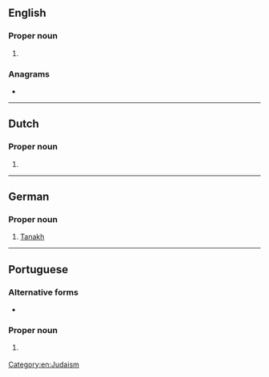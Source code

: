 ==English==

===Proper noun===
{{en-proper noun}}

# {{alternative form of|Tanakh|lang=en}}

===Anagrams===
* {{anagrams|en|acanth|acanth-}}

[[Category:en:Judaism]]

----

==Dutch==

===Proper noun===
{{nl-proper noun|m}}

# {{alternative form of|Tenach|lang=nl}}

----

==German==

===Proper noun===
{{de-proper noun|m|Tanach}}

# [[Tanakh]]

----

==Portuguese==

===Alternative forms===
* {{l|pt|Tanakh}}

===Proper noun===
{{pt-proper noun|m-f}}

# {{lb|pt|Judaism}} {{l|en|Tanakh}} {{gloss|body of Jewish scripture}}